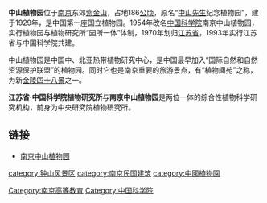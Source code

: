 {{文物保护单位
| 级别 = 市县级
| 省名 = 江苏省
| 市/县名 = 南京市
| 图片 = [[File:Zhiwuyuan00.jpg|200px]]
| 名称 = 中山植物园
| 编号 = 
| 分类 = 近现代重要史迹及代表性建筑
| 所在 = [[南京市|南京市]][[玄武区|玄武区]]前湖后村1号
| 时代 = [[中華民國大陸時期|民国]]
| 登录 =
}}

'''中山植物园'''位于[[南京|南京]]东郊[[紫金山|紫金山]]，占地186[[公顷|公顷]]，原名“[[孫中山|中山先生]]纪念植物园”，建于1929年，是中国第一座国立植物园。1954年改名[[中国科学院|中国科学院]]南京中山植物园，实行植物园与植物研究所“园所一体”体制，1970年划归[[江苏省|江苏省]]，1993年实行江苏省与中国科学院共建。

中山植物园是中国中、北亚热带植物研究中心，是中国最早加入“国际自然和自然资源保护联盟”的植物园。同时它也是南京重要的旅游景点，有“植物阆苑”之称，为新[[金陵四十八景|金陵四十八景]]之一。

'''江苏省·中国科学院植物研究所'''与'''南京中山植物园'''是两位一体的综合性植物科学研究机构，前身为中央研究院植物研究所。

<!--
==参考资料==
{{reflist}}
!-->
==链接==
*[http://www.cnbg.net/ 南京中山植物园]{{Wayback|url=http://www.cnbg.net/ |date=20041030020633 }}

{{coord|32|3|26|N|118|49|51|E|display=title}}
{{钟山风景区}}
{{南京}}
[[category:钟山风景区|category:钟山风景区]]
[[category:南京民国建筑|category:南京民国建筑]]
[[category:中國植物園|category:中國植物園]]
[[Category:南京高等教育|Category:南京高等教育]]
[[Category:中国科学院|Category:中国科学院]]